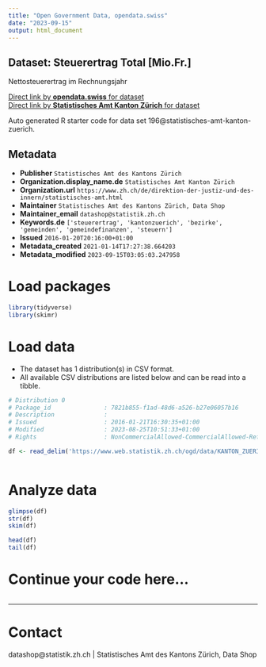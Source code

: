 ```yaml
---
title: "Open Government Data, opendata.swiss"
date: "2023-09-15"
output: html_document
---
```


## Dataset: Steuerertrag Total [Mio.Fr.]

Nettosteuerertrag im Rechnungsjahr

[Direct link by **opendata.swiss** for dataset](https://opendata.swiss/de/dataset/steuerertrag-total-mio-fr)<br>
[Direct link by **Statistisches Amt Kanton Zürich** for dataset](https://www.zh.ch/de/politik-staat/gemeinden/gemeindeportraet.html)

Auto generated R starter code for data set 196@statistisches-amt-kanton-zuerich.

## Metadata

- **Publisher** `Statistisches Amt des Kantons Zürich`
- **Organization.display_name.de** `Statistisches Amt Kanton Zürich`
- **Organization.url** `https://www.zh.ch/de/direktion-der-justiz-und-des-innern/statistisches-amt.html`
- **Maintainer** `Statistisches Amt des Kantons Zürich, Data Shop`
- **Maintainer_email** `datashop@statistik.zh.ch`
- **Keywords.de** `['steuerertrag', 'kantonzuerich', 'bezirke', 'gemeinden', 'gemeindefinanzen', 'steuern']`
- **Issued** `2016-01-20T20:16:00+01:00`
- **Metadata_created** `2021-01-14T17:27:38.664203`
- **Metadata_modified** `2023-09-15T03:05:03.247958`


# Load packages

```r

library(tidyverse)
library(skimr)

```

# Load data

-   The dataset has 1 distribution(s) in CSV format.
-   All available CSV distributions are listed below and can be read into a tibble.

```r

# Distribution 0
# Package_id               : 7821b855-f1ad-48d6-a526-b27e06057b16
# Description              : 
# Issued                   : 2016-01-21T16:30:35+01:00
# Modified                 : 2023-08-25T10:51:33+01:00
# Rights                   : NonCommercialAllowed-CommercialAllowed-ReferenceRequired

df <- read_delim('https://www.web.statistik.zh.ch/ogd/data/KANTON_ZUERICH_287.csv')



```

# Analyze data

```r

glimpse(df)
str(df)
skim(df)

head(df)
tail(df)

```

# Continue your code here...

```r

```

------------------------------------------------------------------------

# Contact

datashop@statistik.zh.ch | Statistisches Amt des Kantons Zürich, Data Shop
